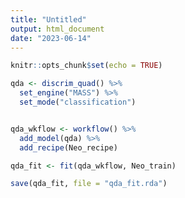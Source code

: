 ```yaml
---
title: "Untitled"
output: html_document
date: "2023-06-14"
---
```


```r
knitr::opts_chunk$set(echo = TRUE)
```

```r
qda <- discrim_quad() %>%
  set_engine("MASS") %>%
  set_mode("classification")


qda_wkflow <- workflow() %>%
  add_model(qda) %>%
  add_recipe(Neo_recipe)

qda_fit <- fit(qda_wkflow, Neo_train)

save(qda_fit, file = "qda_fit.rda")
```

